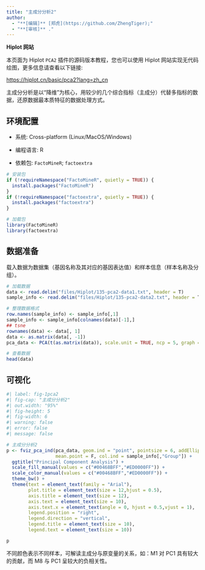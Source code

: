 ```yaml
---
title: "主成分分析2"
author:
  - "**[编辑]** [郑虎](https://github.com/ZhengTiger);"
  - "**[审核]** ."
---
```


::: callout-note
**Hiplot 网站**

本页面为 Hiplot `PCA2` 插件的源码版本教程，您也可以使用 Hiplot 网站实现无代码绘图，更多信息请查看以下链接:

<https://hiplot.cn/basic/pca2?lang=zh_cn>
:::

主成分分析是以“降维”为核心，用较少的几个综合指标（主成分）代替多指标的数据，还原数据最本质特征的数据处理方式。

## 环境配置

-   系统: Cross-platform (Linux/MacOS/Windows)

-   编程语言: R

-   依赖包: `FactoMineR`; `factoextra`

```r
# 安装包
if (!requireNamespace("FactoMineR", quietly = TRUE)) {
  install.packages("FactoMineR")
}
if (!requireNamespace("factoextra", quietly = TRUE)) {
  install.packages("factoextra")
}

# 加载包
library(FactoMineR)
library(factoextra)
```

## 数据准备

载入数据为数据集（基因名称及其对应的基因表达值）和样本信息（样本名称及分组）。

```r
# 加载数据
data <- read.delim("files/Hiplot/135-pca2-data1.txt", header = T)
sample_info <- read.delim("files/Hiplot/135-pca2-data2.txt", header = T)

# 整理数据格式
row.names(sample_info) <- sample_info[,1]
sample_info <- sample_info[colnames(data)[-1],]
## tsne
rownames(data) <- data[, 1]
data <- as.matrix(data[, -1])
pca_data <- PCA(t(as.matrix(data)), scale.unit = TRUE, ncp = 5, graph = FALSE)

# 查看数据
head(data)
```

## 可视化

```r
#| label: fig-1pca2
#| fig-cap: "主成分分析2"
#| out.width: "95%"
#| fig-height: 5
#| fig-width: 6
#| warning: false
#| error: false
#| message: false

# 主成分分析2
p <- fviz_pca_ind(pca_data, geom.ind = "point", pointsize = 6, addEllipses = TRUE,
                  mean.point = F, col.ind = sample_info[,"Group"]) +
  ggtitle("Principal Component Analysis") +
  scale_fill_manual(values = c("#00468BFF","#ED0000FF")) +
  scale_color_manual(values = c("#00468BFF","#ED0000FF")) +
  theme_bw() +
  theme(text = element_text(family = "Arial"),
        plot.title = element_text(size = 12,hjust = 0.5),
        axis.title = element_text(size = 12),
        axis.text = element_text(size = 10),
        axis.text.x = element_text(angle = 0, hjust = 0.5,vjust = 1),
        legend.position = "right",
        legend.direction = "vertical",
        legend.title = element_text(size = 10),
        legend.text = element_text(size = 10))

p
```

不同颜色表示不同样本，可解读主成分与原变量的关系，如：M1 对 PC1 具有较大的贡献，而 M8 与 PC1 呈较大的负相关性。


